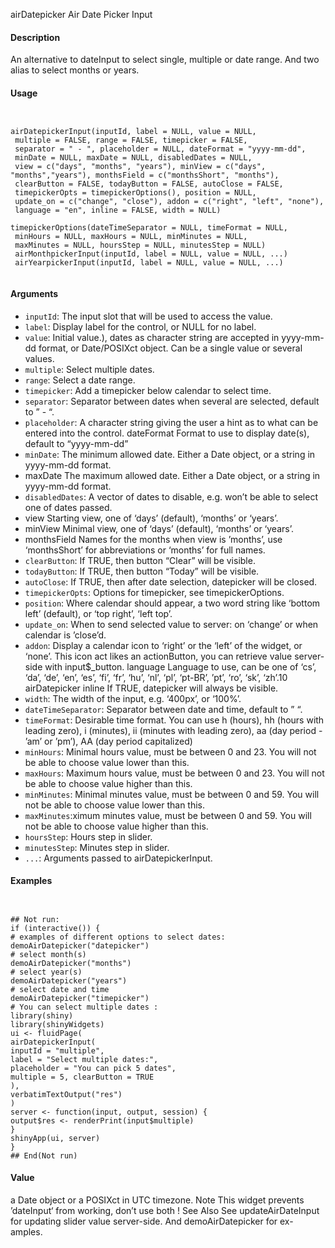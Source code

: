 
airDatepicker
Air Date Picker Input

#### Description

An alternative to dateInput to select single, multiple or date range. And two alias to select months
or years.

#### Usage
<pre><code>

airDatepickerInput(inputId, label = NULL, value = NULL,
 multiple = FALSE, range = FALSE, timepicker = FALSE,
 separator = " - ", placeholder = NULL, dateFormat = "yyyy-mm-dd",
 minDate = NULL, maxDate = NULL, disabledDates = NULL,
 view = c("days", "months", "years"), minView = c("days", "months","years"), monthsField = c("monthsShort", "months"),
 clearButton = FALSE, todayButton = FALSE, autoClose = FALSE,
 timepickerOpts = timepickerOptions(), position = NULL,
 update_on = c("change", "close"), addon = c("right", "left", "none"),
 language = "en", inline = FALSE, width = NULL)

timepickerOptions(dateTimeSeparator = NULL, timeFormat = NULL,
 minHours = NULL, maxHours = NULL, minMinutes = NULL,
 maxMinutes = NULL, hoursStep = NULL, minutesStep = NULL)
 airMonthpickerInput(inputId, label = NULL, value = NULL, ...)
 airYearpickerInput(inputId, label = NULL, value = NULL, ...)

</code></pre>
#### Arguments

* ``inputId``:   The input slot that will be used to access the value.
* ``label``:  Display label for the control, or NULL for no label.
* ``value ``:  Initial value.), dates as character string are accepted in yyyy-mm-dd format, or
Date/POSIXct object. Can be a single value or several values.
* ``multiple``: Select multiple dates.
* ``range``: Select a date range.
* ``timepicker``: Add a timepicker below calendar to select time.
* ``separator``: Separator between dates when several are selected, default to " - ".
* ``placeholder``:  A character string giving the user a hint as to what can be entered into the control.
dateFormat Format to use to display date(s), default to "yyyy-mm-dd"
* ``minDate``: The minimum allowed date. Either a Date object, or a string in yyyy-mm-dd format.
* maxDate The maximum allowed date. Either a Date object, or a string in yyyy-mm-dd format.
* ``disabledDates``: A vector of dates to disable, e.g. won’t be able to select one of dates passed.
* view Starting view, one of 'days' (default), 'months' or 'years'.
* minView Minimal view, one of 'days' (default), 'months' or 'years'.
* monthsField Names for the months when view is ’months’, use 'monthsShort' for abbreviations or 'months' for full names.
* ``clearButton``: If TRUE, then button "Clear" will be visible.
* ``todayButton``: If TRUE, then button "Today" will be visible.
* ``autoClose``: If TRUE, then after date selection, datepicker will be closed.
* ``timepickerOpts``: Options for timepicker, see timepickerOptions.
* ``position``: Where calendar should appear, a two word string like 'bottom left' (default),
or 'top right', 'left top'.
* ``update_on``: When to send selected value to server: on 'change' or when calendar is 'close'd.
* ``addon``: Display a calendar icon to 'right' or the 'left' of the widget, or 'none'.
This icon act likes an actionButton, you can retrieve value server-side with
input$<inputId>_button.
language Language to use, can be one of 'cs', 'da', 'de', 'en', 'es', 'fi', 'fr', 'hu',
'nl', 'pl', 'pt-BR', \code’pt’, 'ro', 'sk', 'zh'.10
airDatepicker
inline
If TRUE, datepicker will always be visible.
* ``width``: The width of the input, e.g. '400px', or '100%'.
* ``dateTimeSeparator``: Separator between date and time, default to " ".
* ``timeFormat``: Desirable time format. You can use h (hours), hh (hours with leading zero), i (minutes), ii (minutes with leading zero), aa (day period - ’am’ or ’pm’), AA (day period capitalized)
* ``minHours``: Minimal hours value, must be between 0 and 23. You will not be able to choose value lower than this.
* ``maxHours``: Maximum hours value, must be between 0 and 23. You will not be able to choose value higher than this.
* ``minMinutes``: Minimal minutes value, must be between 0 and 59. You will not be able to choose value lower than this.
* ``maxMinutes``:ximum minutes value, must be between 0 and 59. You will not be able to choose value higher than this.
* ``hoursStep``: Hours step in slider.
* ``minutesStep``: Minutes step in slider.
* ``...``: Arguments passed to airDatepickerInput.



#### Examples
<pre><code>

## Not run:
if (interactive()) {
# examples of different options to select dates:
demoAirDatepicker("datepicker")
# select month(s)
demoAirDatepicker("months")
# select year(s)
demoAirDatepicker("years")
# select date and time
demoAirDatepicker("timepicker")
# You can select multiple dates :
library(shiny)
library(shinyWidgets)
ui <- fluidPage(
airDatepickerInput(
inputId = "multiple",
label = "Select multiple dates:",
placeholder = "You can pick 5 dates",
multiple = 5, clearButton = TRUE
),
verbatimTextOutput("res")
)
server <- function(input, output, session) {
output$res <- renderPrint(input$multiple)
}
shinyApp(ui, server)
}
## End(Not run)
</code></pre>

#### Value

a Date object or a POSIXct in UTC timezone.
Note
This widget prevents ‘dateInput‘ from working, don’t use both !
See Also
See updateAirDateInput for updating slider value server-side. And demoAirDatepicker for ex-
amples.
